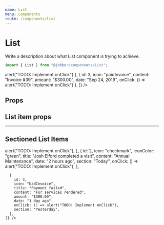 ```yaml
---
name: List
menu: Components
route: /components/list
---
```



# List

<ComponentStatus stage="pre" responsive="no" accessible="no" />

Write a description about what List component is trying to achieve.

```ts
import { List } from "@jobber/components/List";
```

<Playground>
  <Card>
    <List items={[
      {
        id: 1,
        icon: "wallet",
        iconColor: "orange",
        content: "Payment for Invoice #39",
        amount: "-$300.00",
        date: "Sep 25, 2019",
        onClick: () => alert("TODO: Implement onClick")
      },
      {
        id: 3,
        icon: "paidInvoice",
        content: "Invoice #39",
        amount: "$300.00",
        date: "Sep 24, 2019",
        onClick: () => alert("TODO: Implement onClick")
      },
    ]} />

  </Card>
</Playground>

## Props

<Props of={List} />

## List item props

<Props of={ListItem} />

---

## Sectioned List Items

<Playground>
  <Card>
    <List items={[
      {
        id: 1,
        icon: "addNote",
        title: "Darryl Tec added a note",
        content: ["_\"Called the client. Asked if they want the luxury package, they said yes!\"_", "Deck Build"],
        date: "1 minute ago",
        section: "Today",
        isActive: true,
        onClick: () => alert("TODO: Implement onClick"),
      },
      {
        id: 2,
        icon: "checkmark",
        iconColor: "green",
        title: "Josh Elford completed a visit",
        content: "Annual Maintenance",
        date: "2 hours ago",
        section: "Today",
        onClick: () => alert("TODO: Implement onClick"),
      },

      {
        id: 3,
        icon: "badInvoice",
        title: "Payment failed",
        content: "For services rendered",
        amount: "$300.00",
        date: "1 day ago",
        onClick: () => alert("TODO: Implement onClick"),
        section: "Yesterday",
      },
    ]} />

  </Card>
</Playground>
